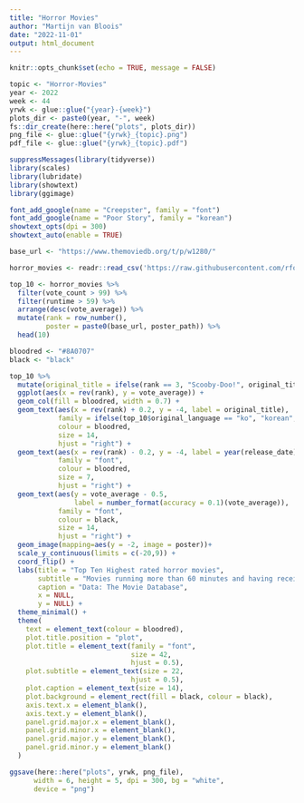 ```yaml
---
title: "Horror Movies"
author: "Martijn van Bloois"
date: "2022-11-01"
output: html_document
---
```


```r
knitr::opts_chunk$set(echo = TRUE, message = FALSE)
```

```r
topic <- "Horror-Movies"
year <- 2022
week <- 44
yrwk <- glue::glue("{year}-{week}")
plots_dir <- paste0(year, "-", week)
fs::dir_create(here::here("plots", plots_dir))
png_file <- glue::glue("{yrwk}_{topic}.png")
pdf_file <- glue::glue("{yrwk}_{topic}.pdf")
```

```r
suppressMessages(library(tidyverse))
library(scales)
library(lubridate)
library(showtext)
library(ggimage)
```

```r
font_add_google(name = "Creepster", family = "font")
font_add_google(name = "Poor Story", family = "korean")
showtext_opts(dpi = 300)
showtext_auto(enable = TRUE)
```


```r
base_url <- "https://www.themoviedb.org/t/p/w1280/"

horror_movies <- readr::read_csv('https://raw.githubusercontent.com/rfordatascience/tidytuesday/master/data/2022/2022-11-01/horror_movies.csv')
```

```r
top_10 <- horror_movies %>% 
  filter(vote_count > 99) %>% 
  filter(runtime > 59) %>% 
  arrange(desc(vote_average)) %>% 
  mutate(rank = row_number(),
         poster = paste0(base_url, poster_path)) %>% 
  head(10)
```



```r
bloodred <- "#8A0707"
black <- "black"

top_10 %>% 
  mutate(original_title = ifelse(rank == 3, "Scooby-Doo!", original_title)) %>% 
  ggplot(aes(x = rev(rank), y = vote_average)) +
  geom_col(fill = bloodred, width = 0.7) +
  geom_text(aes(x = rev(rank) + 0.2, y = -4, label = original_title),
            family = ifelse(top_10$original_language == "ko", "korean", "font"),
            colour = bloodred,
            size = 14,
            hjust = "right") +
  geom_text(aes(x = rev(rank) - 0.2, y = -4, label = year(release_date)),
            family = "font",
            colour = bloodred,
            size = 7,
            hjust = "right") +
  geom_text(aes(y = vote_average - 0.5,
                label = number_format(accuracy = 0.1)(vote_average)),
            family = "font",
            colour = black,
            size = 14,
            hjust = "right") +
  geom_image(mapping=aes(y = -2, image = poster))+
  scale_y_continuous(limits = c(-20,9)) +
  coord_flip() +
  labs(title = "Top Ten Highest rated horror movies",
       subtitle = "Movies running more than 60 minutes and having received more than 100 votes",
       caption = "Data: The Movie Database",
       x = NULL,
       y = NULL) +
  theme_minimal() +
  theme(
    text = element_text(colour = bloodred),
    plot.title.position = "plot",
    plot.title = element_text(family = "font",
                              size = 42,
                              hjust = 0.5),
    plot.subtitle = element_text(size = 22,
                              hjust = 0.5),
    plot.caption = element_text(size = 14),
    plot.background = element_rect(fill = black, colour = black),
    axis.text.x = element_blank(),
    axis.text.y = element_blank(),
    panel.grid.major.x = element_blank(),
    panel.grid.minor.x = element_blank(),
    panel.grid.major.y = element_blank(),
    panel.grid.minor.y = element_blank()
  )
```


```r
ggsave(here::here("plots", yrwk, png_file),
      width = 6, height = 5, dpi = 300, bg = "white",
      device = "png")
```


